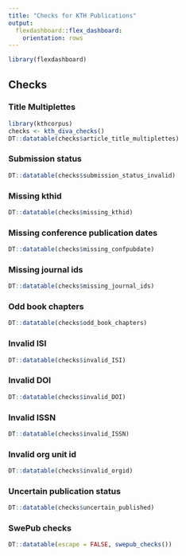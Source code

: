 ```yaml
---
title: "Checks for KTH Publications"
output: 
  flexdashboard::flex_dashboard:
    orientation: rows
---
```


```r
library(flexdashboard)
```

Checks {.tabset}
-----------------------------------------------------------------------

### Title Multiplettes

```r
library(kthcorpus)
checks <- kth_diva_checks()
DT::datatable(checks$article_title_multiplettes)
```

### Submission status

```r
DT::datatable(checks$submission_status_invalid)
```

### Missing kthid

```r
DT::datatable(checks$missing_kthid)
```

### Missing conference publication dates

```r
DT::datatable(checks$missing_confpubdate)
```

### Missing journal ids

```r
DT::datatable(checks$missing_journal_ids)
```

### Odd book chapters

```r
DT::datatable(checks$odd_book_chapters)
```

### Invalid ISI

```r
DT::datatable(checks$invalid_ISI)
```

### Invalid DOI

```r
DT::datatable(checks$invalid_DOI)
```

### Invalid ISSN

```r
DT::datatable(checks$invalid_ISSN)
```

### Invalid org unit id

```r
DT::datatable(checks$invalid_orgid)
```

### Uncertain publication status

```r
DT::datatable(checks$uncertain_published)
```

### SwePub checks

```r
DT::datatable(escape = FALSE, swepub_checks())
```

